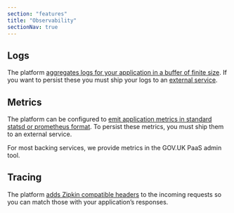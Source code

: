 ```yaml
---
section: "features"
title: "Observability"
sectionNav: true
---
```


Logs
----

The platform [aggregates logs for your application in a buffer of finite
size](https://docs.cloud.service.gov.uk/monitoring_apps.html#logs). If
you want to persist these you must ship your logs to an [external
service](https://docs.cloud.service.gov.uk/monitoring_apps.html#logs).

Metrics
-------

The platform can be configured to [emit application metrics in standard
statsd or prometheus
format](https://docs.cloud.service.gov.uk/monitoring_apps.html#monitoring-apps).
To persist these metrics, you must ship them to an external service.

For most backing services, we provide metrics in the GOV.UK PaaS admin
tool.

Tracing
-------

The platform [adds Zipkin compatible
headers](https://docs.cloud.service.gov.uk/troubleshooting.html#tracing-http-requests)
to the incoming requests so you can match those with your application’s
responses.

